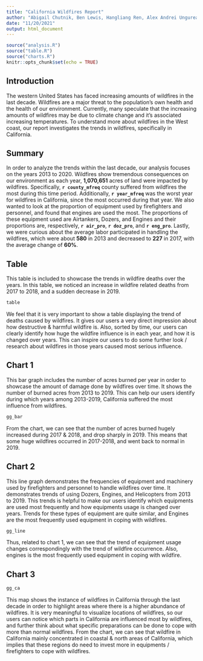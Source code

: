 ```yaml
---
title: "California Wildfires Report"
author: "Abigail Chutnik, Ben Lewis, Hangliang Ren, Alex Andrei Ungureanasu"
date: "11/20/2021"
output: html_document
---
```


```r
source("analysis.R")
source("table.R")
source("charts.R")
knitr::opts_chunk$set(echo = TRUE)
```

## Introduction

The western United States has faced increasing amounts of wildfires in the last 
decade. Wildfires are a major threat to the population's own health and the
health of our environment. Currently, many speculate that the increasing amounts
of wildfires may be due to climate change and it's associated increasing
temperatures. To understand more about wildfires in the West coast,
our report investigates the trends in wildfires, specifically in California. 

## Summary

In order to analyze the trends within the last decade, our analysis focuses on
the years 2013 to 2020. Wildfires show tremendous consequences on our
environment as each year, **1,070,651** acres of land were impacted by wildfires.
Specifically, **`r county_mfreq`** county suffered from wildfires the most during this time period. Additionally, **`r year_mfreq`** was the worst year for wildfires in California, since the most occurred during that year. We also wanted to look at the proportion of equipment used by firefighters and personnel, and found that engines are used the most. The proportions of these equipment used are Airtankers, Dozers, and Engines and their proportions are, respectively, **`r air_pro`**, **`r doz_pro`**, and **`r eng_pro`**. Lastly, we were curious about the average labor participated in handling the wildfires, which were about **580** in 2013 and decreased to **227** in 2017, with the average change of **60%**. 


## Table

This table is included to showcase the trends in wildfire deaths over the years.
In this table, we noticed an increase in wildfire related deaths from
2017 to 2018, and a sudden decrease in 2019.

```r
table
```

We feel that it is very important to show a table displaying the trend of deaths caused by wildfires. It gives our users a very direct impression about how destructive & harmful wildfire is. Also, sorted by time, our users can clearly identify how huge the wildfire influence is in each year, and how it is changed over years. This can inspire our users to do some further look / research about wildfires in those years caused most serious influence.

## Chart 1

This bar graph includes the number of acres burned per year in order to
showcase the amount of damage done by wildfires over time. It shows the number of burned acres from 2013 to 2019. This can help our users identify during which years among 2013-2019, California suffered the most influence from wildfires.

```r
gg_bar
```

From the chart, we can see that the number of acres burned hugely increased during 2017 & 2018, and drop sharply in 2019. This means that some huge wildfires occurred in 2017-2018, and went back to normal in 2019.

## Chart 2

This line graph demonstrates the frequencies of equipment and machinery used
by firefighters and personnel to handle wildfires over time. It demonstrates trends of using Dozers, Engines, and Helicopters from 2013 to 2019. This trends is helpful to make our users identify which equipments are used most frequently and how equipments usage is changed over years. Trends for these types of equipment are quite similar, and Engines are the most frequently used equipment in coping with wildfires.

```r
gg_line
```

Thus, related to chart 1, we can see that the trend of equipment usage changes correspondingly with the trend of wildfire occurrence. Also, engines is the most frequently used equipment in coping with wildfire.

## Chart 3

```r
gg_ca
```

This map shows the instance of wildfires in California through the last decade
in order to highlight areas where there is a higher abundance of wildfires. It is very meaningful to visualize locations of wildfires, so our users can notice which parts in California are influenced most by wildfires, and further think about what specific preparations can be done to cope with more than normal wildfires. From the chart, we can see that wildfire in California mainly concentrated in coastal & north areas of California, which implies that these regions do need to invest more in equipments / firefighters to cope with wildfires.